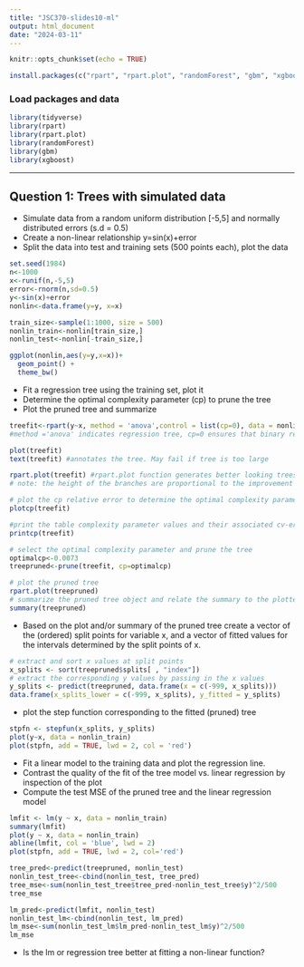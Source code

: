 ```yaml
---
title: "JSC370-slides10-ml"
output: html_document
date: "2024-03-11"
---
```


```r
knitr::opts_chunk$set(echo = TRUE)
```


```r
install.packages(c("rpart", "rpart.plot", "randomForest", "gbm", "xgboost"))
```

### Load packages and data
```r
library(tidyverse)
library(rpart)
library(rpart.plot)
library(randomForest)
library(gbm)
library(xgboost)
```


---

## Question 1: Trees with simulated data

- Simulate data from a random uniform distribution [-5,5] and normally distributed errors (s.d = 0.5)
- Create a non-linear relationship y=sin(x)+error
- Split the data into test and training sets (500 points each), plot the data

```r
set.seed(1984)
n<-1000
x<-runif(n,-5,5) 
error<-rnorm(n,sd=0.5)
y<-sin(x)+error 
nonlin<-data.frame(y=y, x=x)

train_size<-sample(1:1000, size = 500)
nonlin_train<-nonlin[train_size,]
nonlin_test<-nonlin[-train_size,]

ggplot(nonlin,aes(y=y,x=x))+
  geom_point() +
  theme_bw()
```

- Fit a regression tree using the training set, plot it
- Determine the optimal complexity parameter (cp) to prune the tree
- Plot the pruned tree and summarize

```r
treefit<-rpart(y~x, method = 'anova',control = list(cp=0), data = nonlin_train) 
#method ='anova' indicates regression tree, cp=0 ensures that binary recursive partitioning will not stop early due to lack of improvement in RSS by an amount of at least cp

plot(treefit)
text(treefit) #annotates the tree. May fail if tree is too large

rpart.plot(treefit) #rpart.plot function generates better looking trees!
# note: the height of the branches are proportional to the improvement in RSS

# plot the cp relative error to determine the optimal complexity parameter
plotcp(treefit)

#print the table complexity parameter values and their associated cv-errors
printcp(treefit)

# select the optimal complexity parameter and prune the tree
optimalcp<-0.0073
treepruned<-prune(treefit, cp=optimalcp)

# plot the pruned tree
rpart.plot(treepruned)
# summarize the pruned tree object and relate the summary to the plotted tree above
summary(treepruned)
```

- Based on the plot and/or summary of the pruned tree create a vector of the (ordered) split points for variable x, and a vector of fitted values for the intervals determined by the split points of x.

```r
# extract and sort x values at split points
x_splits <- sort(treepruned$splits[ , "index"])
# extract the corresponding y values by passing in the x values
y_splits <- predict(treepruned, data.frame(x = c(-999, x_splits)))
data.frame(x_splits_lower = c(-999, x_splits), y_fitted = y_splits)
```
- plot the step function corresponding to the fitted (pruned) tree

```r
stpfn <- stepfun(x_splits, y_splits)
plot(y~x, data = nonlin_train)
plot(stpfn, add = TRUE, lwd = 2, col = 'red')
```

- Fit a linear model to the training data and plot the regression line. 
- Contrast the quality of the fit of the tree model vs. linear regression by inspection of the plot
- Compute the test MSE of the pruned tree and the linear regression model

```r
lmfit <- lm(y ~ x, data = nonlin_train)
summary(lmfit)
plot(y ~ x, data = nonlin_train)
abline(lmfit, col = 'blue', lwd = 2)
plot(stpfn, add = TRUE, lwd = 2, col='red')

tree_pred<-predict(treepruned, nonlin_test)
nonlin_test_tree<-cbind(nonlin_test, tree_pred)
tree_mse<-sum(nonlin_test_tree$tree_pred-nonlin_test_tree$y)^2/500
tree_mse

lm_pred<-predict(lmfit, nonlin_test)
nonlin_test_lm<-cbind(nonlin_test, lm_pred)
lm_mse<-sum(nonlin_test_lm$lm_pred-nonlin_test_lm$y)^2/500
lm_mse
```
- Is the lm or regression tree better at fitting a non-linear function?

